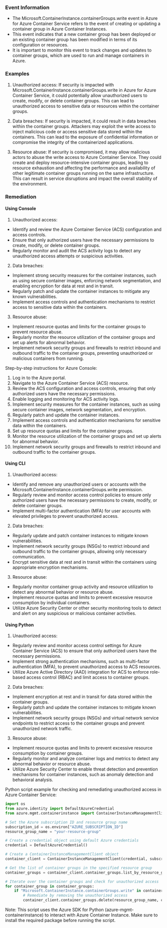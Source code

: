 
### Event Information

- The Microsoft.ContainerInstance.containerGroups.write event in Azure for Azure Container Service refers to the event of creating or updating a container group in Azure Container Instances.
- This event indicates that a new container group has been deployed or an existing container group has been modified in terms of its configuration or resources.
- It is important to monitor this event to track changes and updates to container groups, which are used to run and manage containers in Azure.


### Examples

1. Unauthorized access: If security is impacted with Microsoft.ContainerInstance.containerGroups.write in Azure for Azure Container Service, it could potentially allow unauthorized users to create, modify, or delete container groups. This can lead to unauthorized access to sensitive data or resources within the container groups.

2. Data breaches: If security is impacted, it could result in data breaches within the container groups. Attackers may exploit the write access to inject malicious code or access sensitive data stored within the containers. This can lead to the exposure of confidential information or compromise the integrity of the containerized applications.

3. Resource abuse: If security is compromised, it may allow malicious actors to abuse the write access to Azure Container Service. They could create and deploy resource-intensive container groups, leading to resource exhaustion and affecting the performance and availability of other legitimate container groups running on the same infrastructure. This can result in service disruptions and impact the overall stability of the environment.

### Remediation

#### Using Console

1. Unauthorized access:
- Identify and review the Azure Container Service (ACS) configuration and access controls.
- Ensure that only authorized users have the necessary permissions to create, modify, or delete container groups.
- Regularly monitor and audit the ACS activity logs to detect any unauthorized access attempts or suspicious activities.

2. Data breaches:
- Implement strong security measures for the container instances, such as using secure container images, enforcing network segmentation, and enabling encryption for data at rest and in transit.
- Regularly patch and update the container instances to mitigate any known vulnerabilities.
- Implement access controls and authentication mechanisms to restrict access to sensitive data within the containers.

3. Resource abuse:
- Implement resource quotas and limits for the container groups to prevent resource abuse.
- Regularly monitor the resource utilization of the container groups and set up alerts for abnormal behavior.
- Implement network security groups and firewalls to restrict inbound and outbound traffic to the container groups, preventing unauthorized or malicious containers from running.

Step-by-step instructions for Azure Console:
1. Log in to the Azure portal.
2. Navigate to the Azure Container Service (ACS) resource.
3. Review the ACS configuration and access controls, ensuring that only authorized users have the necessary permissions.
4. Enable logging and monitoring for ACS activity logs.
5. Implement security measures for the container instances, such as using secure container images, network segmentation, and encryption.
6. Regularly patch and update the container instances.
7. Implement access controls and authentication mechanisms for sensitive data within the containers.
8. Set up resource quotas and limits for the container groups.
9. Monitor the resource utilization of the container groups and set up alerts for abnormal behavior.
10. Implement network security groups and firewalls to restrict inbound and outbound traffic to the container groups.

#### Using CLI

1. Unauthorized access:
- Identify and remove any unauthorized users or accounts with the Microsoft.ContainerInstance.containerGroups.write permission.
- Regularly review and monitor access control policies to ensure only authorized users have the necessary permissions to create, modify, or delete container groups.
- Implement multi-factor authentication (MFA) for user accounts with elevated privileges to prevent unauthorized access.

2. Data breaches:
- Regularly update and patch container instances to mitigate known vulnerabilities.
- Implement network security groups (NSGs) to restrict inbound and outbound traffic to the container groups, allowing only necessary communication.
- Encrypt sensitive data at rest and in transit within the containers using appropriate encryption mechanisms.

3. Resource abuse:
- Regularly monitor container group activity and resource utilization to detect any abnormal behavior or resource abuse.
- Implement resource quotas and limits to prevent excessive resource consumption by individual containers.
- Utilize Azure Security Center or other security monitoring tools to detect and alert on any suspicious or malicious container activities.

#### Using Python

1. Unauthorized access:
- Regularly review and monitor access control settings for Azure Container Service (ACS) to ensure that only authorized users have the necessary permissions.
- Implement strong authentication mechanisms, such as multi-factor authentication (MFA), to prevent unauthorized access to ACS resources.
- Utilize Azure Active Directory (AAD) integration for ACS to enforce role-based access control (RBAC) and limit access to container groups.

2. Data breaches:
- Implement encryption at rest and in transit for data stored within the container groups.
- Regularly patch and update the container instances to mitigate known vulnerabilities.
- Implement network security groups (NSGs) and virtual network service endpoints to restrict access to the container groups and prevent unauthorized network traffic.

3. Resource abuse:
- Implement resource quotas and limits to prevent excessive resource consumption by container groups.
- Regularly monitor and analyze container logs and metrics to detect any abnormal behavior or resource abuse.
- Utilize Azure Security Center to enable threat detection and prevention mechanisms for container instances, such as anomaly detection and behavioral analysis.

Python script example for checking and remediating unauthorized access in Azure Container Service:

```python
import os
from azure.identity import DefaultAzureCredential
from azure.mgmt.containerinstance import ContainerInstanceManagementClient

# Set the Azure subscription ID and resource group name
subscription_id = os.environ["AZURE_SUBSCRIPTION_ID"]
resource_group_name = "your-resource-group"

# Create a credential object using default Azure credentials
credential = DefaultAzureCredential()

# Create a ContainerInstanceManagementClient object
container_client = ContainerInstanceManagementClient(credential, subscription_id)

# Get the list of container groups in the specified resource group
container_groups = container_client.container_groups.list_by_resource_group(resource_group_name)

# Iterate over the container groups and check for unauthorized access
for container_group in container_groups:
    if "Microsoft.ContainerInstance.containerGroups.write" in container_group.identity.role_assignments:
        # Remediate by removing the unauthorized access
        container_client.container_groups.delete(resource_group_name, container_group.name)
```

Note: This script uses the Azure SDK for Python (azure-mgmt-containerinstance) to interact with Azure Container Instance. Make sure to install the required package before running the script.

